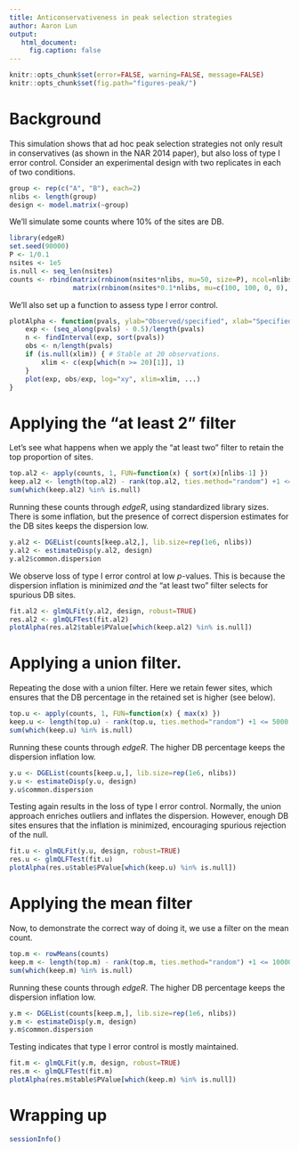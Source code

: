 ```yaml
---
title: Anticonservativeness in peak selection strategies
author: Aaron Lun
output: 
   html_document:
     fig.caption: false
---
```


```r
knitr::opts_chunk$set(error=FALSE, warning=FALSE, message=FALSE)
knitr::opts_chunk$set(fig.path="figures-peak/")
```

# Background 

This simulation shows that ad hoc peak selection strategies not only result in conservatives (as shown in the NAR 2014 paper), but also loss of type I error control.
Consider an experimental design with two replicates in each of two conditions.

```r
group <- rep(c("A", "B"), each=2)
nlibs <- length(group)
design <- model.matrix(~group)
```

We'll simulate some counts where 10% of the sites are DB.

```r
library(edgeR)
set.seed(90000)
P <- 1/0.1
nsites <- 1e5
is.null <- seq_len(nsites)
counts <- rbind(matrix(rnbinom(nsites*nlibs, mu=50, size=P), ncol=nlibs, byrow=TRUE),
                matrix(rnbinom(nsites*0.1*nlibs, mu=c(100, 100, 0, 0), size=P), ncol=nlibs, byrow=TRUE))
```

We'll also set up a function to assess type I error control.

```r
plotAlpha <- function(pvals, ylab="Observed/specified", xlab="Specified", xlim=NULL, ...) {
    exp <- (seq_along(pvals) - 0.5)/length(pvals)
    n <- findInterval(exp, sort(pvals))
    obs <- n/length(pvals)
    if (is.null(xlim)) { # Stable at 20 observations.
        xlim <- c(exp[which(n >= 20)[1]], 1)
    }
    plot(exp, obs/exp, log="xy", xlim=xlim, ...)
}
```


# Applying the "at least 2" filter

Let's see what happens when we apply the "at least two" filter to retain the top proportion of sites.

```r
top.al2 <- apply(counts, 1, FUN=function(x) { sort(x)[nlibs-1] })
keep.al2 <- length(top.al2) - rank(top.al2, ties.method="random") +1 <= 20000
sum(which(keep.al2) %in% is.null)
```

Running these counts through _edgeR_, using standardized library sizes.
There is some inflation, but the presence of correct dispersion estimates for the DB sites keeps the dispersion low.

```r
y.al2 <- DGEList(counts[keep.al2,], lib.size=rep(1e6, nlibs))
y.al2 <- estimateDisp(y.al2, design)
y.al2$common.dispersion
```

We observe loss of type I error control at low _p_-values.
This is because the dispersion inflation is minimized _and_ the "at least two" filter selects for spurious DB sites.

```r
fit.al2 <- glmQLFit(y.al2, design, robust=TRUE)
res.al2 <- glmQLFTest(fit.al2)
plotAlpha(res.al2$table$PValue[which(keep.al2) %in% is.null])
```

# Applying a union filter.

Repeating the dose with a union filter.
Here we retain fewer sites, which ensures that the DB percentage in the retained set is higher (see below).

```r
top.u <- apply(counts, 1, FUN=function(x) { max(x) })
keep.u <- length(top.u) - rank(top.u, ties.method="random") +1 <= 5000
sum(which(keep.u) %in% is.null)
```

Running these counts through _edgeR_.
The higher DB percentage keeps the dispersion inflation low.

```r
y.u <- DGEList(counts[keep.u,], lib.size=rep(1e6, nlibs))
y.u <- estimateDisp(y.u, design)
y.u$common.dispersion
```

Testing again results in the loss of type I error control.
Normally, the union approach enriches outliers and inflates the dispersion.
However, enough DB sites ensures that the inflation is minimized, encouraging spurious rejection of the null.

```r
fit.u <- glmQLFit(y.u, design, robust=TRUE)
res.u <- glmQLFTest(fit.u)
plotAlpha(res.u$table$PValue[which(keep.u) %in% is.null])
```

# Applying the mean filter

Now, to demonstrate the correct way of doing it, we use a filter on the mean count.

```r
top.m <- rowMeans(counts)
keep.m <- length(top.m) - rank(top.m, ties.method="random") +1 <= 10000
sum(which(keep.m) %in% is.null)
```

Running these counts through _edgeR_.
The higher DB percentage keeps the dispersion inflation low.

```r
y.m <- DGEList(counts[keep.m,], lib.size=rep(1e6, nlibs))
y.m <- estimateDisp(y.m, design)
y.m$common.dispersion
```

Testing indicates that type I error control is mostly maintained.

```r
fit.m <- glmQLFit(y.m, design, robust=TRUE)
res.m <- glmQLFTest(fit.m)
plotAlpha(res.m$table$PValue[which(keep.m) %in% is.null])
```

# Wrapping up

```r
sessionInfo()
```

